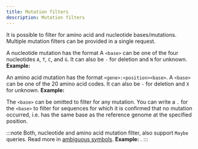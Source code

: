 ```yaml
---
title: Mutation filters
description: Mutation filters
---
```



It is possible to filter for amino acid and nucleotide bases/mutations.
Multiple mutation filters can be provided in a single request.

A nucleotide mutation has the format <NucleotideMutations /> <SegmentNames />
A `<base>` can be one of the four nucleotides `A`, `T`, `C`, and `G`. It can also be `-` for deletion and `N` for unknown.
**Example:** <NucleotideMutationsExample />

An amino acid mutation has the format `<gene>:<position><base>`. <GeneNames />
A `<base>` can be one of the 20 amino acid codes.
It can also be `-` for deletion and `X` for unknown. **Example:** <AminoAcidMutationExample />

The `<base>` can be omitted to filter for any mutation.
You can write a `.` for the `<base>` to filter for sequences for which it is confirmed that no mutation occurred,
i.e. has the same base as the reference genome at the specified position.

:::note
Both, nucleotide and amino acid mutation filter, also support `Maybe` queries.
Read more in [ambiguous symbols](../concepts/ambiguous-symbols).
**Example:** <MaybeAminoAcidMutationExample/>.
:::
